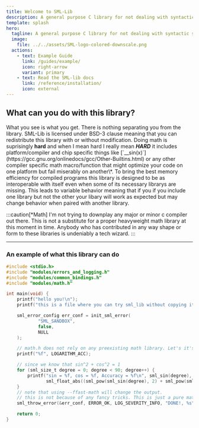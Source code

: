 ```yaml
---
title: Welcome to SML-Lib
description: A general purpose C library for not dealing with syntactic sugar
template: splash
hero:
  tagline: A general purpose C library for not dealing with syntactic sugar and my <i>personal</i> c library too...
  image:
    file: ../../assets/SML-logo-colored-downscale.png
  actions:
    - text: Example Guide
      link: /guides/example/
      icon: right-arrow
      variant: primary
    - text: Read the SML-lib docs
      link: /reference/installation/
      icon: external
---
```



## What can you do with this library?

<CardGrid stagger>
	<Card title="Non-obfuscated Source Files" icon="pencil">
		What you see is what you get. There is nothing separating you from the library.
	</Card>
	<Card title="This Library is <i>your</i> library" icon="add-document">
        SML-Lib is licensed under BSD-3 clause meaning that you can redistribute this library with or without modification.
	</Card>
	<Card title="Platform and compiler independent math" icon="setting">
		Doing math is suprisingly <b>hard</b> and when I mean hard I really mean <i><b>HARD</b></i> it includes platform/compiler and chip specific things like
        [`__sin(x)`](https://gcc.gnu.org/onlinedocs/gcc/Other-Builtins.html) or any other compiler specific math macro/function that might optimize your code
        on one platform but fail miserably on another\*.
	</Card>
	<Card title="Headless and Full module integration" icon="open-book">
        To bring the best memory efficiency for compiled programs this library is designed to be as interoperable with itself even when some of its necessary librarys are missing.
        This leads to variable behavior meaning that if you if you include one library but not the other your libary will work as expected but may change behavior when paired with another library.
	</Card>
</CardGrid>


:::caution[*Math]
I'm not trying to downplay any major or minor c compiler out there. This is not a substitute for a proper heavyweight math library at this moment in time.
Anybody who has contributed in any way shape or form to these libraries is undeniably a tech wizard.
:::

---

### An example of what this library can do

```c
#include <stdio.h>
#include "modules/errors_and_logging.h"
#include "modules/common_bindings.h"
#include "modules/math.h"

int main(void) {
    printf("hello you!\n");
    printf("this is a file where you can try sml_lib without copying it :D\n");

    sml_error_config err_conf = init_sml_error(
            "SML_SANDBOX",
            false,
            NULL
    );

    // math.h does not rely on any preexisting math library. Let's it's check accuracy!
    printf("%f", LOGARITHM_ACC);

    // since we know that sin^2 + cos^2 = 1
    for (sml_size_t degree = 0; degree < 90; degree++) {
        printf("sin = %f, cos = %f, Accuracy = %f\n", sml_sin(degree), sml_cos(degree),
               sml_float_abs((sml_pow(sml_sin(degree), 2) + sml_pow(sml_cos(degree), 2))));
    }
    // note that using --ffast-math will change the output.
    // this is not because of any fancy tricks. This is just a pure math/skill issue.
    sml_throw_error(&err_conf, ERROR_OK, LOG_SEVERITY_INFO, "DONE!, %s", "With Style");

    return 0;
}
```
